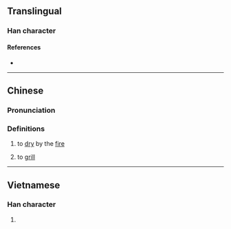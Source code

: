 {{character info}}
==Translingual==

===Han character===
{{Han char|rn=86|rad=火|as=09|sn=13|four=|canj=FMRW|ids=⿰火畐}}

====References====
* {{Han ref|kx=0676.110|dkj=19185|dj=1087.140|hdz=32215.070|uh=714F|ud=29007}}

----

==Chinese==
{{zh-forms}}

===Pronunciation===
{{zh-pron
|m=bì
|m-s=
|dg=
|c=bik6
|c-t=
|g=
|h=pfs=
|j=
|mb=
|md=
|mn=
|mn-t=bêg4
|w=
|x=
|mc=y
|oc=y
|cat=v
}}

===Definitions===
{{zh-hanzi}}

# {{lb|zh|dialectal}} to [[dry]] by the [[fire]]
# {{lb|zh|Teochew}} to [[grill]]

----

==Vietnamese==

===Han character===
{{vi-readings|rs=火09|reading=phức, bức}}

# {{rfdef|vi|sort=火09}}
